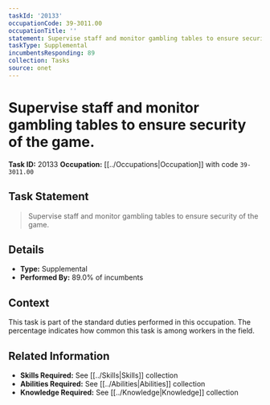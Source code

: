 ```yaml
---
taskId: '20133'
occupationCode: 39-3011.00
occupationTitle: ''
statement: Supervise staff and monitor gambling tables to ensure security of the game.
taskType: Supplemental
incumbentsResponding: 89
collection: Tasks
source: onet
---
```

# Supervise staff and monitor gambling tables to ensure security of the game.

**Task ID:** 20133
**Occupation:** [[../Occupations|Occupation]] with code `39-3011.00`

## Task Statement

> Supervise staff and monitor gambling tables to ensure security of the game.

## Details

- **Type:** Supplemental
- **Performed By:** 89.0% of incumbents

## Context

This task is part of the standard duties performed in this occupation. The percentage indicates how common this task is among workers in the field.

## Related Information

- **Skills Required:** See [[../Skills|Skills]] collection
- **Abilities Required:** See [[../Abilities|Abilities]] collection
- **Knowledge Required:** See [[../Knowledge|Knowledge]] collection
